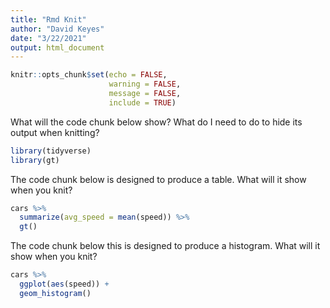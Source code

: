 ```yaml
---
title: "Rmd Knit"
author: "David Keyes"
date: "3/22/2021"
output: html_document
---
```


```r
knitr::opts_chunk$set(echo = FALSE,
                      warning = FALSE,
                      message = FALSE,
                      include = TRUE)


```

What will the code chunk below show? What do I need to do to hide its output when knitting?

```r
library(tidyverse)
library(gt)
```

The code chunk below is designed to produce a table. What will it show when you knit?

```r
cars %>% 
  summarize(avg_speed = mean(speed)) %>% 
  gt()
```

The code chunk below this is designed to produce a histogram. What will it show when you knit?

```r
cars %>% 
  ggplot(aes(speed)) +
  geom_histogram()
```
